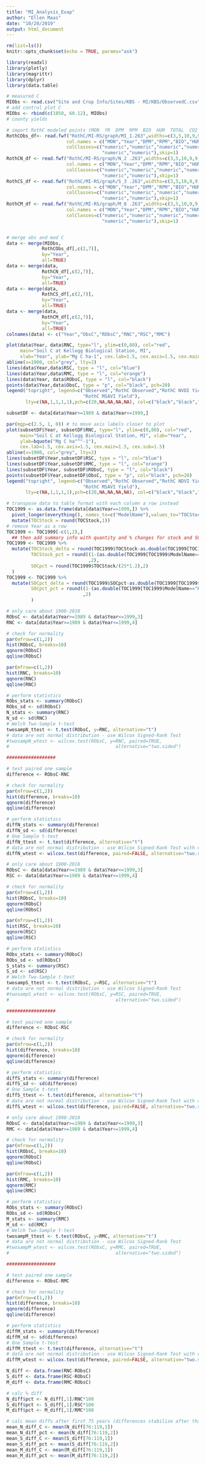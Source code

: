 ```yaml
---
title: "MI_Analysis_Evap"
author: "Ellen Maas"
date: "10/20/2019"
output: html_document
---
```


```r
rm(list=ls())
knitr::opts_chunk$set(echo = TRUE, params="ask")
```


```r
library(readxl)
library(plotly)
library(magrittr)
library(dplyr)
library(data.table)
```

```r
# measured C
MIObs <- read.csv("Site and Crop Info/Sites/KBS - MI/KBS/ObservedC.csv")
# add control plot C
MIObs <- rbind(c(1850, 60.12), MIObs)
# county yields

# import RothC modeled points (MON  YR  DPM  RPM  BIO  HUM  TOTAL  CO2  D14C)
RothCObs_df<- read.fwf("RothC/MI-RS/graph/MI_1.263",widths=c(3,5,10,9,9,9,9,10,9),
                      col.names = c("MON","Year","DPM","RPM","BIO","HUM","ModC","CO2","D14C"),
                      colClasses=c("numeric","numeric","numeric","numeric","numeric","numeric","numeric",
                                   "numeric","numeric"),skip=1)
RothCN_df <- read.fwf("RothC/MI-RS/graph/N_2 .263",widths=c(3,5,10,9,9,9,9,10,9),
                      col.names = c("MON","Year","DPM","RPM","BIO","HUM","ModC","CO2","D14C"),
                      colClasses=c("numeric","numeric","numeric","numeric","numeric","numeric","numeric",
                                   "numeric","numeric"),skip=1)
RothCS_df <- read.fwf("RothC/MI-RS/graph/S_3 .263",widths=c(3,5,10,9,9,9,9,10,9),
                      col.names = c("MON","Year","DPM","RPM","BIO","HUM","ModC","CO2","D14C"),
                      colClasses=c("numeric","numeric","numeric","numeric","numeric","numeric","numeric",
                                   "numeric","numeric"),skip=1)
RothCM_df <- read.fwf("RothC/MI-RS/graph/M_8 .263",widths=c(3,5,10,9,9,9,9,10,9),
                      col.names = c("MON","Year","DPM","RPM","BIO","HUM","ModC","CO2","D14C"),
                      colClasses=c("numeric","numeric","numeric","numeric","numeric","numeric","numeric",
                                   "numeric","numeric"),skip=1)


# merge obs and mod C
data <- merge(MIObs,
             RothCObs_df[,c(2,7)], 
             by="Year", 
             all=TRUE)
data <- merge(data,
             RothCN_df[,c(2,7)], 
             by="Year", 
             all=TRUE)
data <- merge(data,
             RothCS_df[,c(2,7)], 
             by="Year", 
             all=TRUE)
data <- merge(data,
             RothCM_df[,c(2,7)], 
             by="Year", 
             all=TRUE)
colnames(data) <- c("Year","ObsC","RObsC","RNC","RSC","RMC")

```

```r

plot(data$Year, data$RNC, type="l", ylim=c(0,80), col="red", 
     main="Soil C at Kellogg Biological Station, MI",
     xlab="Year", ylab="Mg C ha-1", cex.lab=1.5, cex.axis=1.5, cex.main=1.5, cex.sub=1.5)
abline(v=1900, col="grey", lty=2)
lines(data$Year,data$RSC, type = "l", col="blue")
lines(data$Year,data$RMC, type = "l", col="orange")
lines(data$Year, data$RObsC, type = "l", col="black")
points(data$Year,data$ObsC, type = "p", col="black", pch=20)
legend("topright", legend=c("Observed","RothC Observed","RothC NVDI Yield","RothC SAVI Yield",
                            "RothC MSAVI Yield"),
       lty=c(NA,1,1,1,1),pch=c(20,NA,NA,NA,NA), col=c("black","black","red","blue","orange"))

```

```r

subsetDF <- data[data$Year>=1989 & data$Year<=1999,]

par(mgp=c(2.5, 1, 0)) # to move axis labels closer to plot
plot(subsetDF$Year, subsetDF$RNC, type="l", ylim=c(0,80), col="red", 
     main="Soil C at Kellogg Biological Station, MI", xlab="Year", 
     ylab=bquote("Mg C ha"^"-1"), 
     cex.lab=1.5, cex.axis=1.5, cex.main=1.5, cex.sub=1.5)
abline(v=1900, col="grey", lty=2)
lines(subsetDF$Year,subsetDF$RSC, type = "l", col="blue")
lines(subsetDF$Year,subsetDF$RMC, type = "l", col="orange")
lines(subsetDF$Year, subsetDF$RObsC, type = "l", col="black")
points(subsetDF$Year,subsetDF$ObsC, type = "p", col="black", pch=20)
legend("topright", legend=c("Observed","RothC Observed","RothC NDVI Yield","RothC SAVI Yield",
                            "RothC MSAVI Yield"),
       lty=c(NA,1,1,1,1),pch=c(20,NA,NA,NA,NA), col=c("black","black","red","blue","orange"))

```

```r

# transpose data to table format with each column a row instead
TOC1999 <- as.data.frame(data[data$Year==1999,]) %>%
  pivot_longer(everything(), names_to=c("ModelName"),values_to="TOCStock") %>%
  mutate(TOCStock = round(TOCStock,1))
# remove Year as a row
TOC1999 <- TOC1999[-c(1,2),]
  ## then add summary info with quantity and % changes for stock and SOC%
TOC1999 <- TOC1999 %>%
  mutate(TOCStock_delta = round(TOC1999$TOCStock-as.double(TOC1999[TOC1999$ModelName=="RObsC",2]),1),
         TOCStock_pct = round((1-(as.double(TOC1999[TOC1999$ModelName=="RObsC",2])/TOC1999$TOCStock))*100
                              ,2),
         SOCpct = round(TOC1999$TOCStock/(25*1.2),2)
  )
TOC1999 <- TOC1999 %>%
  mutate(SOCpct_delta = round(TOC1999$SOCpct-as.double(TOC1999[TOC1999$ModelName=="RObsC",5]),2),
         SOCpct_pct = round((1-(as.double(TOC1999[TOC1999$ModelName=="RObsC",5])/TOC1999$SOCpct))*100
                            ,2)
         )


```

```r
# only care about 1900-2018
RObsC <- data[data$Year>=1989 & data$Year<=1999,3]
RNC <- data[data$Year>=1989 & data$Year<=1999,4]

# check for normality
par(mfrow=c(1,2))
hist(RObsC, breaks=10)
qqnorm(RObsC)
qqline(RObsC)

par(mfrow=c(1,2))
hist(RNC, breaks=10)
qqnorm(RNC)
qqline(RNC)

# perform statistics
RObs_stats <- summary(RObsC)
RObs_sd <- sd(RObsC)
N_stats <- summary(RNC)
N_sd <- sd(RNC)
# Welch Two-Sample t-test
twosampN_ttest <- t.test(RObsC, y=RNC, alternative="t")
# data are not normal distribution - use Wilcox Signed-Rank Test
#twosampN_wtest <- wilcox.test(RObsC, y=RNC, paired=TRUE, 
#                                       alternative="two.sided")

##################

# test paired one sample
difference <- RObsC-RNC

# check for normality
par(mfrow=c(1,2))
hist(difference, breaks=10)
qqnorm(difference)
qqline(difference)

# perform statistics
diffN_stats <- summary(difference)
diffN_sd <- sd(difference)
# One Sample t-test
diffN_ttest <- t.test(difference, alternative="t")
# data are not normal distribution - use Wilcox Signed-Rank Test with continuity correction
diffN_wtest <- wilcox.test(difference, paired=FALSE, alternative="two.sided")
```

```r
# only care about 1900-2018
RObsC <- data[data$Year>=1989 & data$Year<=1999,3]
RSC <- data[data$Year>=1989 & data$Year<=1999,4]

# check for normality
par(mfrow=c(1,2))
hist(RObsC, breaks=10)
qqnorm(RObsC)
qqline(RObsC)

par(mfrow=c(1,2))
hist(RSC, breaks=10)
qqnorm(RSC)
qqline(RSC)

# perform statistics
RObs_stats <- summary(RObsC)
RObs_sd <- sd(RObsC)
S_stats <- summary(RSC)
S_sd <- sd(RSC)
# Welch Two-Sample t-test
twosampS_ttest <- t.test(RObsC, y=RSC, alternative="t")
# data are not normal distribution - use Wilcox Signed-Rank Test
#twosampS_wtest <- wilcox.test(RObsC, y=RSC, paired=TRUE, 
#                                       alternative="two.sided")

##################

# test paired one sample
difference <- RObsC-RSC

# check for normality
par(mfrow=c(1,2))
hist(difference, breaks=10)
qqnorm(difference)
qqline(difference)

# perform statistics
diffS_stats <- summary(difference)
diffS_sd <- sd(difference)
# One Sample t-test
diffS_ttest <- t.test(difference, alternative="t")
# data are not normal distribution - use Wilcox Signed-Rank Test with continuity correction
diffS_wtest <- wilcox.test(difference, paired=FALSE, alternative="two.sided")
```

```r
# only care about 1900-2018
RObsC <- data[data$Year>=1989 & data$Year<=1999,3]
RMC <- data[data$Year>=1989 & data$Year<=1999,4]

# check for normality
par(mfrow=c(1,2))
hist(RObsC, breaks=10)
qqnorm(RObsC)
qqline(RObsC)

par(mfrow=c(1,2))
hist(RMC, breaks=10)
qqnorm(RMC)
qqline(RMC)

# perform statistics
RObs_stats <- summary(RObsC)
RObs_sd <- sd(RObsC)
M_stats <- summary(RMC)
M_sd <- sd(RMC)
# Welch Two-Sample t-test
twosampM_ttest <- t.test(RObsC, y=RMC, alternative="t")
# data are not normal distribution - use Wilcox Signed-Rank Test
#twosampM_wtest <- wilcox.test(RObsC, y=RMC, paired=TRUE, 
#                                       alternative="two.sided")

##################

# test paired one sample
difference <- RObsC-RMC

# check for normality
par(mfrow=c(1,2))
hist(difference, breaks=10)
qqnorm(difference)
qqline(difference)

# perform statistics
diffM_stats <- summary(difference)
diffM_sd <- sd(difference)
# One Sample t-test
diffM_ttest <- t.test(difference, alternative="t")
# data are not normal distribution - use Wilcox Signed-Rank Test with continuity correction
diffM_wtest <- wilcox.test(difference, paired=FALSE, alternative="two.sided")
```

```r
N_diff <- data.frame(RNC-RObsC)
S_diff <- data.frame(RSC-RObsC)
M_diff <- data.frame(RMC-RObsC)

# calc % diff
N_diff$pct <- N_diff[,1]/RNC*100
S_diff$pct <- S_diff[,1]/RSC*100
M_diff$pct <- M_diff[,1]/RMC*100

# calc mean diffs after first 75 years (differences stabilize after that)
mean_N_diff_C <- mean(N_diff[76:119,1]) 
mean_N_diff_pct <- mean(N_diff[76:119,2])
mean_S_diff_C <- mean(S_diff[76:119,1])
mean_S_diff_pct <- mean(S_diff[76:119,2])
mean_M_diff_C <- mean(M_diff[76:119,1])
mean_M_diff_pct <- mean(M_diff[76:119,2])
```

